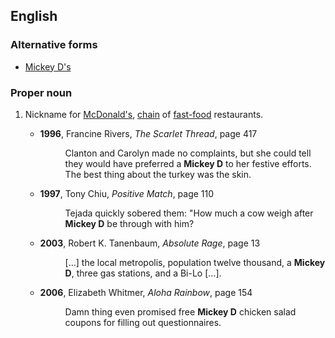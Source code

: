 ==English==

===Alternative forms===
* [[Mickey D's]]

===Proper noun===
{{en-proper noun}}

# {{context|slang|lang=en}} Nickname for [[McDonald's]], [[chain]] of [[fast-food]] restaurants.
#* '''1996''', Francine Rivers, ''The Scarlet Thread'', page 417
#*: Clanton and Carolyn made no complaints, but she could tell they would have preferred a '''Mickey D''' to her festive efforts. The best thing about the turkey was the skin.
#* '''1997''', Tony Chiu, ''Positive Match'', page 110
#*: Tejada quickly sobered them: "How much a cow weigh after '''Mickey D''' be through with him?
#* '''2003''', Robert K. Tanenbaum, ''Absolute Rage'', page 13
#*: […] the local metropolis, population twelve thousand, a '''Mickey D''', three gas stations, and a Bi-Lo […].
#* '''2006''', Elizabeth Whitmer, ''Aloha Rainbow'', page 154
#*: Damn thing even promised free '''Mickey D''' chicken salad coupons for filling out questionnaires.